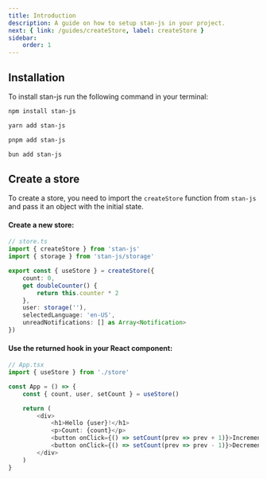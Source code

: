 ```yaml
---
title: Introduction
description: A guide on how to setup stan-js in your project.
next: { link: /guides/createStore, label: createStore }
sidebar:
    order: 1
---
```



## Installation

To install stan-js run the following command in your terminal:

<Tabs syncKey="pkg">
<TabItem label="npm">

```sh
npm install stan-js
```

</TabItem>
<TabItem label="yarn">

```sh
yarn add stan-js
```

</TabItem>
<TabItem label="pnpm">

```sh
pnpm add stan-js
```

</TabItem>
<TabItem label="bun">

```sh
bun add stan-js
```

</TabItem>
</Tabs>

## Create a store

To create a store, you need to import the `createStore` function from `stan-js` and pass it an object with the initial state.

#### Create a new store:

```typescript
// store.ts
import { createStore } from 'stan-js'
import { storage } from 'stan-js/storage'

export const { useStore } = createStore({
    count: 0,
    get doubleCounter() {
        return this.counter * 2
    }, 
    user: storage(''),
    selectedLanguage: 'en-US',
    unreadNotifications: [] as Array<Notification>
})
```

#### Use the returned hook in your React component:

```typescript
// App.tsx
import { useStore } from './store'

const App = () => {
    const { count, user, setCount } = useStore()

    return (
        <div>
            <h1>Hello {user}!</h1>
            <p>Count: {count}</p>
            <button onClick={() => setCount(prev => prev + 1)}>Increment</button>
            <button onClick={() => setCount(prev => prev - 1)}>Decrement</button>
        </div>
    )
}
```
